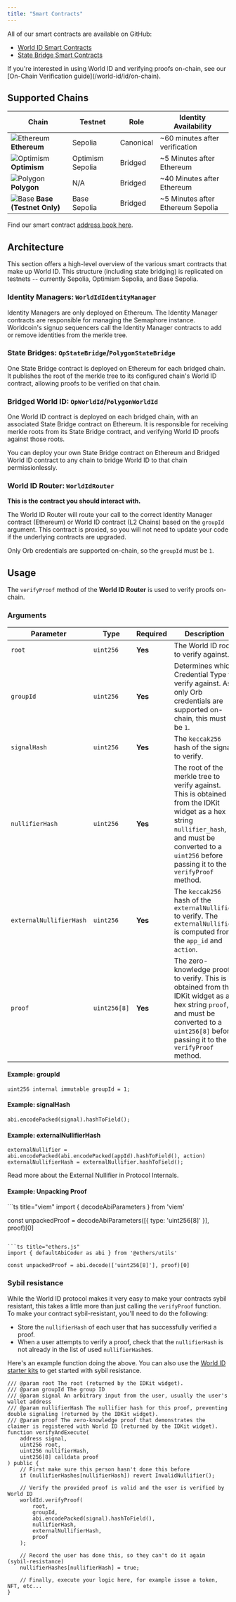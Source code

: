 ```yaml
---
title: "Smart Contracts"
---
```


All of our smart contracts are available on GitHub:

- [World ID Smart Contracts](https://github.com/worldcoin/world-id-contracts)
- [State Bridge Smart Contracts](https://github.com/worldcoin/world-id-state-bridge)

<Note>
If you're interested in using World ID and verifying proofs on-chain, see our [On-Chain Verification guide](/world-id/id/on-chain).
</Note>

## Supported Chains

| Chain | Testnet | Role | Identity Availability |
|-------|---------|------|-----------------------|
| ![Ethereum](/icons/ethereum.svg) **Ethereum** | Sepolia | Canonical | ~60 minutes after verification |
| ![Optimism](/icons/optimism.svg) **Optimism** | Optimism Sepolia | Bridged | ~5 Minutes after Ethereum |
| ![Polygon](/icons/polygon.svg) **Polygon** | N/A | Bridged | ~40 Minutes after Ethereum |
| ![Base](/icons/base.svg) **Base (Testnet Only)** | Base Sepolia | Bridged | ~5 Minutes after Ethereum Sepolia |

<Note>Find our smart contract [address book here](/world-id/reference/contract-deployments).</Note>

## Architecture

This section offers a high-level overview of the various smart contracts that make up World ID. This structure (including state bridging) is replicated on testnets -- currently Sepolia, Optimism Sepolia, and Base Sepolia.

### Identity Managers: `WorldIdIdentityManager`

Identity Managers are only deployed on Ethereum. The Identity Manager contracts are responsible for managing the Semaphore instance. Worldcoin's signup sequencers call the Identity Manager contracts to add or remove identities from the merkle tree.

### State Bridges: `OpStateBridge`/`PolygonStateBridge`

One State Bridge contract is deployed on Ethereum for each bridged chain. It publishes the root of the merkle tree to its configured chain's World ID contract, allowing proofs to be verified on that chain.

### Bridged World ID: `OpWorldId`/`PolygonWorldId`

One World ID contract is deployed on each bridged chain, with an associated State Bridge contract on Ethereum. It is responsible for receiving merkle roots from its State Bridge contract, and verifying World ID proofs against those roots.

<Note>You can deploy your own State Bridge contract on Ethereum and Bridged World ID contract to any chain to bridge World ID to that chain permissionlessly.</Note>

### World ID Router: `WorldIdRouter`

**This is the contract you should interact with.** 

The World ID Router will route your call to the correct Identity Manager contract (Ethereum) or World ID contract (L2 Chains) based on the `groupId` argument. This contract is proxied, so you will not need to update your code if the underlying contracts are upgraded.

<Note>Only Orb credentials are supported on-chain, so the `groupId` must be `1`.</Note>

## Usage

The `verifyProof` method of the **World ID Router** is used to verify proofs on-chain.

### Arguments

| Parameter | Type | Required | Description |
|-----------|------|----------|-------------|
| `root` | `uint256` | **Yes** | The World ID root to verify against. |
| `groupId` | `uint256` | **Yes** | Determines which Credential Type to verify against. As only Orb credentials are supported on-chain, this must be `1`. |
| `signalHash` | `uint256` | **Yes** | The `keccak256` hash of the signal to verify. |
| `nullifierHash` | `uint256` | **Yes** | The root of the merkle tree to verify against. This is obtained from the IDKit widget as a hex string `nullifier_hash`, and must be converted to a `uint256` before passing it to the `verifyProof` method. |
| `externalNullifierHash` | `uint256` | **Yes** | The `keccak256` hash of the `externalNullifier` to verify. The `externalNullifier` is computed from the `app_id` and `action`. |
| `proof` | `uint256[8]` | **Yes** | The zero-knowledge proof to verify. This is obtained from the IDKit widget as a hex string `proof`, and must be converted to a `uint256[8]` before passing it to the `verifyProof` method. |

#### Example: groupId
```solidity title="Orb-Only groupId"
uint256 internal immutable groupId = 1;
```

#### Example: signalHash
```solidity title="signalHash"
abi.encodePacked(signal).hashToField();
```

#### Example: externalNullifierHash
```solidity title="externalNullifierHash"
externalNullifier = abi.encodePacked(abi.encodePacked(appId).hashToField(), action)
externalNullifierHash = externalNullifier.hashToField();
```

<Note>Read more about the External Nullifier in Protocol Internals.</Note>

#### Example: Unpacking Proof

<CodeGroup>
```ts title="viem"
import { decodeAbiParameters } from 'viem'

const unpackedProof = decodeAbiParameters([{ type: 'uint256[8]' }], proof)[0]
```

```ts title="ethers.js"
import { defaultAbiCoder as abi } from '@ethers/utils'

const unpackedProof = abi.decode(['uint256[8]'], proof)[0]
```
</CodeGroup>

### Sybil resistance

While the World ID protocol makes it very easy to make your contracts sybil resistant, this takes a little more than just calling the `verifyProof` function. To make your contract sybil-resistant, you'll need to do the following:

- Store the `nullifierHash` of each user that has successfully verified a proof.
- When a user attempts to verify a proof, check that the `nullifierHash` is not already in the list of used `nullifierHash`es.

Here's an example function doing the above. You can also use the [World ID starter kits](/world-id/id/on-chain) to get started with sybil resistance.

```solidity
/// @param root The root (returned by the IDKit widget).
/// @param groupId The group ID 
/// @param signal An arbitrary input from the user, usually the user's wallet address
/// @param nullifierHash The nullifier hash for this proof, preventing double signaling (returned by the IDKit widget).
/// @param proof The zero-knowledge proof that demonstrates the claimer is registered with World ID (returned by the IDKit widget).
function verifyAndExecute(
    address signal,
    uint256 root,
    uint256 nullifierHash,
    uint256[8] calldata proof
) public {
    // First make sure this person hasn't done this before
    if (nullifierHashes[nullifierHash]) revert InvalidNullifier();

    // Verify the provided proof is valid and the user is verified by World ID
    worldId.verifyProof(
        root,
        groupId,
        abi.encodePacked(signal).hashToField(),
        nullifierHash,
        externalNullifierHash,
        proof
    );

    // Record the user has done this, so they can't do it again (sybil-resistance)
    nullifierHashes[nullifierHash] = true;

    // Finally, execute your logic here, for example issue a token, NFT, etc...
}
```